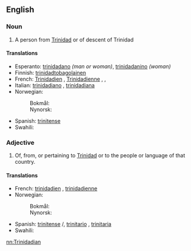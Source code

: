 ==English==

===Noun===
{{en-noun}}

# A person from [[Trinidad]] or of descent of Trinidad

====Translations====
{{trans-top|a person from Trinidad}}
* Esperanto: [[trinidadano]] ''(man or woman)'', [[trinidadanino]] ''(woman)''
* Finnish: [[trinidadtobagolainen]]
* French: [[Trinidadien]] {{m}}, [[Trinidadienne]] {{f}}, {{t|fr|Trinidadais|m}}, {{t|fr|Trinidadaise|f}}
* Italian: [[trinidadiano]] {{m}}, [[trinidadiana]] {{f}}
* Norwegian:
*: Bokmål: {{t-|nb|trinidader|m}}
*: Nynorsk: {{t+|nn|trinidadar|m}}
{{trans-mid}}
* Spanish: [[trinitense]] {{m}}{{f}}
* Swahili: {{t+|sw|Mtrinidadi}}
{{trans-bottom}}

===Adjective===
{{en-adj|-}}

# Of, from, or pertaining to [[Trinidad]] or to the people or language of that country.

====Translations====
{{trans-top|of, from, or pertaining to Trinidad or to the people or language of that country}}
* French: [[trinidadien]] {{m}}, [[trinidadienne]] {{f}}
* Norwegian:
*: Bokmål: {{t-|nb|trinidader|m}}
*: Nynorsk: {{t+|nn|trinidadar|m}}
{{trans-mid}}
* Spanish: [[trinitense]] {{m}}/{{f}}, [[trinitario]] {{m}} {{qualifier|Venezuela}},  [[trinitaria]] {{f}} {{qualifier|Venezuela}}
* Swahili: {{t+|sw|Mtrinidadi}}
{{trans-bottom}}

[[nn:Trinidadian]]